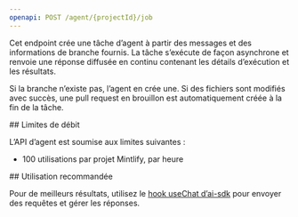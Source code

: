 ```yaml
---
openapi: POST /agent/{projectId}/job
---
```


Cet endpoint crée une tâche d’agent à partir des messages et des informations de branche fournis. La tâche s’exécute de façon asynchrone et renvoie une réponse diffusée en continu contenant les détails d’exécution et les résultats.

Si la branche n’existe pas, l’agent en crée une. Si des fichiers sont modifiés avec succès, une pull request en brouillon est automatiquement créée à la fin de la tâche.

<div id="rate-limits">
  ## Limites de débit
</div>

L’API d’agent est soumise aux limites suivantes :

- 100 utilisations par projet Mintlify, par heure

<div id="suggested-usage">
  ## Utilisation recommandée
</div>

Pour de meilleurs résultats, utilisez le [hook useChat d’ai-sdk](https://ai-sdk.dev/docs/reference/ai-sdk-ui/use-chat#usechat) pour envoyer des requêtes et gérer les réponses.